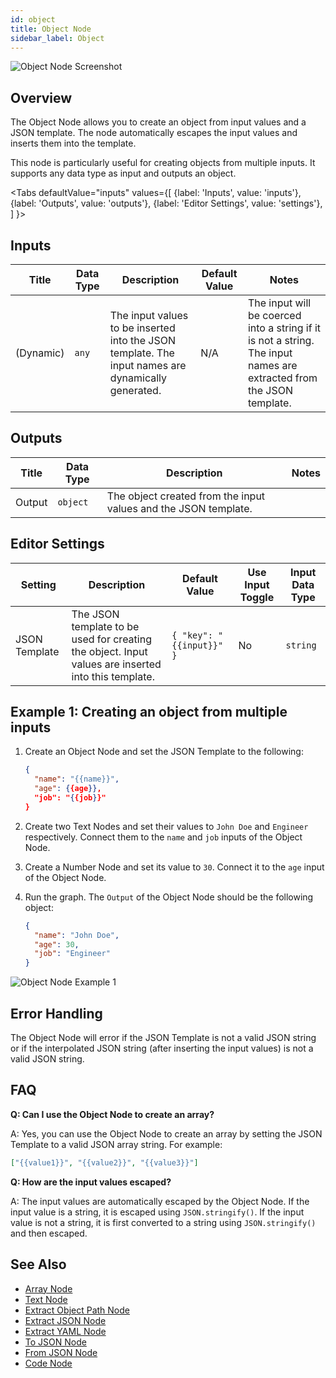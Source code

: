 ```yaml
---
id: object
title: Object Node
sidebar_label: Object
---
```



![Object Node Screenshot](./assets/object-node.png)

## Overview

The Object Node allows you to create an object from input values and a JSON template. The node automatically escapes the input values and inserts them into the template.

This node is particularly useful for creating objects from multiple inputs. It supports any data type as input and outputs an object.

<Tabs
  defaultValue="inputs"
  values={[
    {label: 'Inputs', value: 'inputs'},
    {label: 'Outputs', value: 'outputs'},
    {label: 'Editor Settings', value: 'settings'},
  ]
}>

<TabItem value="inputs">

## Inputs

| Title     | Data Type | Description                                                                                        | Default Value | Notes                                                                                                                |
| --------- | --------- | -------------------------------------------------------------------------------------------------- | ------------- | -------------------------------------------------------------------------------------------------------------------- |
| (Dynamic) | `any`     | The input values to be inserted into the JSON template. The input names are dynamically generated. | N/A           | The input will be coerced into a string if it is not a string. The input names are extracted from the JSON template. |

</TabItem>

<TabItem value="outputs">

## Outputs

| Title  | Data Type | Description                                                     | Notes |
| ------ | --------- | --------------------------------------------------------------- | ----- |
| Output | `object`  | The object created from the input values and the JSON template. |       |

</TabItem>

<TabItem value="settings">

## Editor Settings

| Setting       | Description                                                                                         | Default Value            | Use Input Toggle | Input Data Type |
| ------------- | --------------------------------------------------------------------------------------------------- | ------------------------ | ---------------- | --------------- |
| JSON Template | The JSON template to be used for creating the object. Input values are inserted into this template. | `{ "key": "{{input}}" }` | No               | `string`        |

</TabItem>

</Tabs>

## Example 1: Creating an object from multiple inputs

1. Create an Object Node and set the JSON Template to the following:

   ```json
   {
     "name": "{{name}}",
     "age": {{age}},
     "job": "{{job}}"
   }
   ```

2. Create two Text Nodes and set their values to `John Doe` and `Engineer` respectively. Connect them to the `name` and `job` inputs of the Object Node.
3. Create a Number Node and set its value to `30`. Connect it to the `age` input of the Object Node.
4. Run the graph. The `Output` of the Object Node should be the following object:

   ```json
   {
     "name": "John Doe",
     "age": 30,
     "job": "Engineer"
   }
   ```

![Object Node Example 1](./assets/object-node-example-01.png)

## Error Handling

The Object Node will error if the JSON Template is not a valid JSON string or if the interpolated JSON string (after inserting the input values) is not a valid JSON string.

## FAQ

**Q: Can I use the Object Node to create an array?**

A: Yes, you can use the Object Node to create an array by setting the JSON Template to a valid JSON array string. For example:

```json
["{{value1}}", "{{value2}}", "{{value3}}"]
```

**Q: How are the input values escaped?**

A: The input values are automatically escaped by the Object Node. If the input value is a string, it is escaped using `JSON.stringify()`. If the input value is not a string, it is first converted to a string using `JSON.stringify()` and then escaped.

## See Also

- [Array Node](./array.mdx)
- [Text Node](./text.mdx)
- [Extract Object Path Node](./extract-object-path.mdx)
- [Extract JSON Node](./extract-json.mdx)
- [Extract YAML Node](./extract-yaml.mdx)
- [To JSON Node](./to-json.mdx)
- [From JSON Node](./from-json.mdx)
- [Code Node](./code.mdx)
